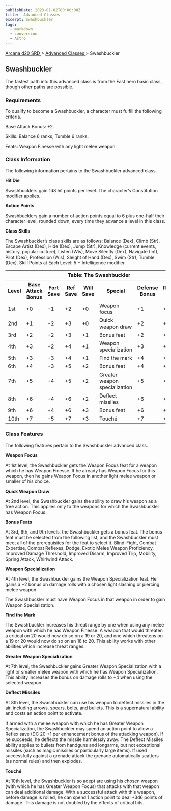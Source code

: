```yaml
---
publishDate: 2023-01-02T00:00:00Z
title:  Advanced Classes 
excerpt: Swashbuckler
tags:
  - markdown
  - conversion
  - Astro
---
```


[ Arcana d20 SRD ](/#arcanaD20) > [ Advanced Classes ](arcana-d20-srd-advanced-classes-index) > Swashbuckler

##  Swashbuckler

The fastest path into this advanced class is from the Fast hero basic class,
though other paths are possible.

###  Requirements

To qualify to become a Swashbuckler, a character must fulfill the following
criteria.

Base Attack Bonus: +2.

Skills: Balance 6 ranks, Tumble 6 ranks.

Feats: Weapon Finesse with any light melee weapon.

###  Class Information

The following information pertains to the Swashbuckler advanced class.

**Hit Die**

Swashbucklers gain 1d8 hit points per level. The character’s Constitution
modifier applies.

**Action Points**

Swashbucklers gain a number of action points equal to 6 plus one-half their
character level, rounded down, every time they advance a level in this class.

**Class Skills**

The Swashbuckler’s class skills are as follows: Balance (Dex), Climb (Str),
Escape Artist (Dex), Hide (Dex), Jump (Str), Knowledge (current events,
history, popular culture), Listen (Wis), Move Silently (Dex), Navigate (Int),
Pilot (Dex), Profession (Wis), Sleight of Hand (Dex), Swim (Str), Tumble
(Dex). Skill Points at Each Level: 5 + Intelligence modifier.


<table> <tr> <th colspan="8"> Table: The Swashbuckler </th> </tr> <tr> <th> Level </th> <th> Base Attack Bonus </th> <th> Fort Save </th> <th> Ref Save </th> <th> Will Save </th> <th> Special </th> <th> Defense Bonus </th> <th> Reputation Bonus </th> </tr> <tr> <td> 1st </td> <td> +0 </td> <td> +1 </td> <td> +2 </td> <td> +0 </td> <td> Weapon focus </td> <td> +1 </td> <td> +0 </td> </tr> <tr class="shaded"> <td> 2nd </td> <td> +1 </td> <td> +2 </td> <td> +3 </td> <td> +0 </td> <td> Quick weapon draw </td> <td> +2 </td> <td> +0 </td> </tr> <tr> <td> 3rd </td> <td> +2 </td> <td> +2 </td> <td> +3 </td> <td> +1 </td> <td> Bonus feat </td> <td> +2 </td> <td> +0 </td> </tr> <tr class="shaded"> <td> 4th </td> <td> +3 </td> <td> +2 </td> <td> +4 </td> <td> +1 </td> <td> Weapon specialization </td> <td> +3 </td> <td> +0 </td> </tr> <tr> <td> 5th </td> <td> +3 </td> <td> +3 </td> <td> +4 </td> <td> +1 </td> <td> Find the mark </td> <td> +4 </td> <td> +1 </td> </tr> <tr class="shaded"> <td> 6th </td> <td> +4 </td> <td> +3 </td> <td> +5 </td> <td> +2 </td> <td> Bonus feat </td> <td> +4 </td> <td> +1 </td> </tr> <tr> <td> 7th </td> <td> +5 </td> <td> +4 </td> <td> +5 </td> <td> +2 </td> <td> Greater weapon specialization </td> <td> +5 </td> <td> +1 </td> </tr> <tr class="shaded"> <td> 8th </td> <td> +6 </td> <td> +4 </td> <td> +6 </td> <td> +2 </td> <td> Deflect missiles </td> <td> +6 </td> <td> +1 </td> </tr> <tr> <td> 9th </td> <td> +6 </td> <td> +4 </td> <td> +6 </td> <td> +3 </td> <td> Bonus feat </td> <td> +6 </td> <td> +2 </td> </tr> <tr class="shaded"> <td> 10th </td> <td> +7 </td> <td> +5 </td> <td> +7 </td> <td> +3 </td> <td> Touché </td> <td> +7 </td> <td> +2 </td> </tr> </table>



###  Class Features

The following features pertain to the Swashbuckler advanced class.

**Weapon Focus**

At 1st level, the Swashbuckler gets the Weapon Focus feat for a weapon which
he has Weapon Finesse. If he already has Weapon Focus for this weapon, then he
gains Weapon Focus in another light melee weapon or smaller of his choice.

**Quick Weapon Draw**

At 2nd level, the Swashbuckler gains the ability to draw his weapon as a free
action. This applies only to the weapons for which the Swashbuckler has Weapon
Focus.

**Bonus Feats**

At 3rd, 6th, and 9th levels, the Swashbuckler gets a bonus feat. The bonus
feat must be selected from the following list, and the Swashbuckler must meet
all of the prerequisites for the feat to select it. Blind-Fight, Combat
Expertise, Combat Reflexes, Dodge, Exotic Melee Weapon Proficiency, Improved
Damage Threshold, Improved Disarm, Improved Trip, Mobility, Spring Attack,
Whirlwind Attack.

**Weapon Specialization**

At 4th level, the Swashbuckler gains the Weapon Specialization feat. He gains
a +2 bonus on damage rolls with a chosen light slashing or piercing melee
weapon.

The Swashbuckler must have Weapon Focus in that weapon in order to gain Weapon
Specialization.

**Find the Mark**

The Swashbuckler increases his threat range by one when using any melee weapon
with which he has Weapon Finesse. A weapon that would threaten a critical on
20 would now do so on a 19 or 20, and one which threatens on a 19 or 20 would
now do so on an 18 to 20. This ability works with other abilities which
increase threat ranges.

**Greater Weapon Specialization**

At 7th level, the Swashbuckler gains Greater Weapon Specialization with a
light or smaller melee weapon with which he has Weapon Specialization. This
ability increases the bonus on damage rolls to +4 when using the selected
weapon.

**Deflect Missiles**

At 8th level, the Swashbuckler can use his weapon to deflect missiles in the
air, including arrows, spears, bolts, and bullets. This is a supernatural
ability and costs an action point to activate.

If armed with a melee weapon with which he has Greater Weapon Specialization,
the Swashbuckler may spend an action point to allow a Reflex save (DC 20 +1
per enhancement bonus of the attacking weapon). If he succeeds, he deflects
the missile harmlessly away. The Deflect Missiles ability applies to bullets
from handguns and longarms, but not exceptional missiles (such as magic
missiles or particularly large items). If used successfully against a grenade
attack the grenade automatically scatters (as normal rules) and then explodes.

**Touché**

At 10th level, the Swashbuckler is so adept are using his chosen weapon (with
which he has Greater Weapon Focus) that attacks with that weapon can deal
additional damage. With a successful attack with this weapon, before damage is
rolled, he can spend 1 action point to deal +3d6 points of damage. This damage
is not doubled by the effects of critical hits.

